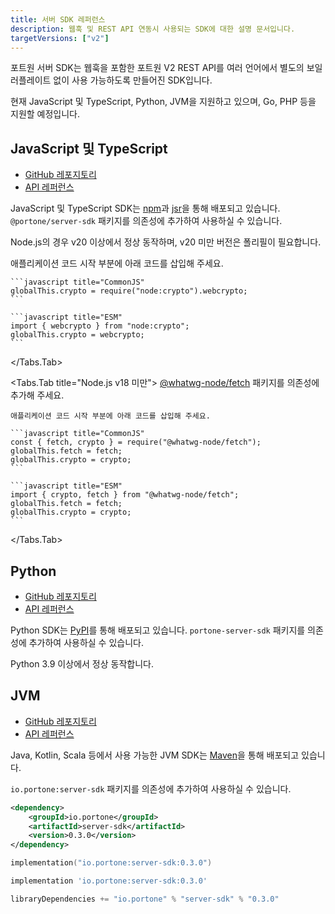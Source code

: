 ```yaml
---
title: 서버 SDK 레퍼런스
description: 웹훅 및 REST API 연동시 사용되는 SDK에 대한 설명 문서입니다.
targetVersions: ["v2"]
---
```



포트원 서버 SDK는 웹훅을 포함한 포트원 V2 REST API를 여러 언어에서 별도의 보일러플레이트 없이 사용 가능하도록 만들어진 SDK입니다.

현재 JavaScript 및 TypeScript, Python, JVM을 지원하고 있으며, Go, PHP 등을 지원할 예정입니다.

## JavaScript 및 TypeScript

- [GitHub 레포지토리](https://github.com/portone-io/server-sdk/tree/main/javascript)
- [API 레퍼런스](https://portone-io.github.io/server-sdk/js)

JavaScript 및 TypeScript SDK는 [npm](https://www.npmjs.com/package/@portone/server-sdk)과 [jsr](https://jsr.io/@portone/server-sdk)을 통해 배포되고 있습니다.
`@portone/server-sdk` 패키지를 의존성에 추가하여 사용하실 수 있습니다.

Node.js의 경우 v20 이상에서 정상 동작하며, v20 미만 버전은 폴리필이 필요합니다.

<Tabs>
  <Tabs.Tab title="Node.js v18 이상 v20 미만">
    애플리케이션 코드 시작 부분에 아래 코드를 삽입해 주세요.

    ```javascript title="CommonJS"
    globalThis.crypto = require("node:crypto").webcrypto;
    ```

    ```javascript title="ESM"
    import { webcrypto } from "node:crypto";
    globalThis.crypto = webcrypto;
    ```
  </Tabs.Tab>

  <Tabs.Tab title="Node.js v18 미만">
    [@whatwg-node/fetch](https://www.npmjs.com/package/@whatwg-node/fetch) 패키지를 의존성에 추가해 주세요.

    애플리케이션 코드 시작 부분에 아래 코드를 삽입해 주세요.

    ```javascript title="CommonJS"
    const { fetch, crypto } = require("@whatwg-node/fetch");
    globalThis.fetch = fetch;
    globalThis.crypto = crypto;
    ```

    ```javascript title="ESM"
    import { crypto, fetch } from "@whatwg-node/fetch";
    globalThis.fetch = fetch;
    globalThis.crypto = crypto;
    ```
  </Tabs.Tab>
</Tabs>

## Python

- [GitHub 레포지토리](https://github.com/portone-io/server-sdk/tree/main/python)
- [API 레퍼런스](https://portone-io.github.io/server-sdk/py)

Python SDK는 [PyPI](https://pypi.org/project/portone-server-sdk)를 통해 배포되고 있습니다.
`portone-server-sdk` 패키지를 의존성에 추가하여 사용하실 수 있습니다.

Python 3.9 이상에서 정상 동작합니다.

## JVM

- [GitHub 레포지토리](https://github.com/portone-io/server-sdk/tree/main/jvm)
- [API 레퍼런스](https://portone-io.github.io/server-sdk/jvm)

Java, Kotlin, Scala 등에서 사용 가능한 JVM SDK는 [Maven](https://central.sonatype.com/artifact/io.portone/server-sdk)을 통해 배포되고 있습니다.

`io.portone:server-sdk` 패키지를 의존성에 추가하여 사용하실 수 있습니다.

```xml title="Apache Maven"
<dependency>
    <groupId>io.portone</groupId>
    <artifactId>server-sdk</artifactId>
    <version>0.3.0</version>
</dependency>
```

```kotlin title="Gradle (Kotlin)"
implementation("io.portone:server-sdk:0.3.0")
```

```groovy title="Gradle (Groovy)"
implementation 'io.portone:server-sdk:0.3.0'
```

```scala title="sbt"
libraryDependencies += "io.portone" % "server-sdk" % "0.3.0"
```
